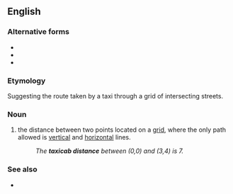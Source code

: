 ==English==

===Alternative forms===
* {{l|en|taxi distance}}
* {{l|en|taxidistance}}
* {{l|en|taxi-distance}}

===Etymology===
Suggesting the route taken by a taxi through a grid of intersecting streets.

===Noun===
{{en-noun}}

# {{lb|en|mathematics}} the distance between two points located on a [[grid]], where the only path allowed is [[vertical]] and [[horizontal]] lines.
#: ''The '''taxicab distance''' between (0,0) and (3,4) is 7.''

===See also===
* {{l|en|as the crow flies}}